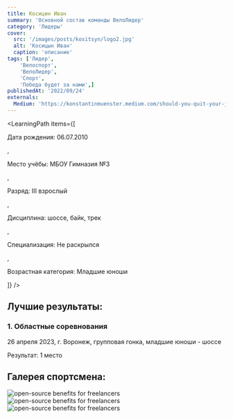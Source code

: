 ```yaml
---
title: Косицин Иван
summary: 'Основной состав команды ВелоЛидер'
category: 'Лидеры'
cover:
  src: '/images/posts/kositsyn/logo2.jpg'
  alt: 'Косицын Иван'
  caption: 'описание'
tags: ['Лидер',
    'Велоспорт',
    'ВелоЛидер',
    'Спорт',
    'Победа будет за нами',]
publishedAt: '2022/09/24'
externals:
  Medium: 'https://konstantinmuenster.medium.com/should-you-quit-your-job-for-your-side-project-ed77985431c'
---
```

<LearningPath
  items={[
    <p>Дата рождения: 06.07.2010</p>,
    <p>Место учёбы: МБОУ Гимназия №3</p>,
    <p>Разряд: III взрослый</p>,
    <p>Дисциплина: шоссе, байк, трек</p>,
    <p>Специализация: Не раскрылся</p>,
    <p>Возрастная категория: Младшие юноши</p>
  ]}
/>

## Лучшие результаты:

### 1. Областные соревнования 

26 апреля 2023, г. Воронеж, групповая гонка, младшие юноши - шоссе 

Результат: 1 место 


## Галерея спортсмена:
<Image
  src="/images/posts/kositsyn/1.jpg"
  alt="open-source benefits for freelancers"
/>
<Image
  src="/images/posts/kositsyn/2.jpg"
  alt="open-source benefits for freelancers"
/>
<Image
  src="/images/posts/kositsyn/3.jpg"
  alt="open-source benefits for freelancers"
/>



